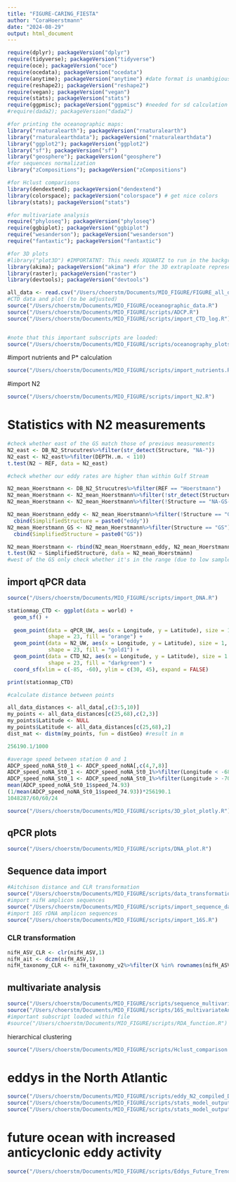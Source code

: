 ```yaml
---
title: "FIGURE-CARING_FIESTA"
author: "CoraHoerstmann"
date: "2024-08-29"
output: html_document
---
```


```r
require(dplyr); packageVersion("dplyr")
require(tidyverse); packageVersion("tidyverse")
require(oce); packageVersion("oce")
require(ocedata); packageVersion("ocedata")
require(anytime); packageVersion("anytime") #date format is unambigious for base function
require(reshape2); packageVersion("reshape2")
require(vegan); packageVersion("vegan")
require(stats); packageVersion("stats")
require(ggpmisc); packageVersion("ggpmisc") #needed for sd calculation of regression
#require(dada2); packageVersion("dada2")

#for printing the oceanographic maps:
library("rnaturalearth"); packageVersion("rnaturalearth")
library("rnaturalearthdata"); packageVersion("rnaturalearthdata")
library("ggplot2"); packageVersion("ggplot2")
library("sf"); packageVersion("sf")
library("geosphere"); packageVersion("geosphere")
#for sequences normalization
library("zCompositions"); packageVersion("zCompositions")

#for Hclust comparisons
library(dendextend); packageVersion("dendextend")
library(colorspace); packageVersion("colorspace") # get nice colors
library(stats); packageVersion("stats")

#for multivariate analysis
require("phyloseq"); packageVersion("phyloseq")
require(ggbiplot); packageVersion("ggbiplot")
require("wesanderson"); packageVersion("wesanderson")
require("fantaxtic"); packageVersion("fantaxtic")

#for 3D plots
#library("plot3D") #IMPORTATNT: This needs XQUARTZ to run in the background
library(akima); packageVersion("akima") #for the 3D extraploate representation
library(raster); packageVersion("raster")
library(devtools); packageVersion("devtools")
```


```r
all_data <- read.csv("/Users/choerstm/Documents/MIO_FIGURE/FIGURE_all_data.csv")
#CTD data and plot (to be adjusted)
source("/Users/choerstm/Documents/MIO_FIGURE/oceanographic_data.R")
source("/Users/choerstm/Documents/MIO_FIGURE/scripts/ADCP.R")
source("/Users/choerstm/Documents/MIO_FIGURE/scripts/import_CTD_log.R")


#note that this important subscripts are loaded:
source("/Users/choerstm/Documents/MIO_FIGURE/scripts/oceanography_plots.R")

```
#import nutrients and P* calculation

```r
source("/Users/choerstm/Documents/MIO_FIGURE/scripts/import_nutrients.R")
```

#import N2

```r
source("/Users/choerstm/Documents/MIO_FIGURE/scripts/import_N2.R")
```
# Statistics with N2 measurements

```r

#check whether east of the GS match those of previous measurements
N2_east <- DB_N2_Strucutres%>%filter(str_detect(Structure, "NA-"))
N2_east <- N2_east%>%filter(DEPTH..m. < 110)
t.test(N2 ~ REF, data = N2_east)

#check whether our eddy rates are higher than within Gulf Stream

N2_mean_Hoerstmann <- DB_N2_Strucutres%>%filter(REF == "Hoerstmann")
N2_mean_Hoerstmann <- N2_mean_Hoerstmann%>%filter(!str_detect(Structure, "shelf"))
N2_mean_Hoerstmann <- N2_mean_Hoerstmann%>%filter(!Structure == "NA-GS-affected")

N2_mean_Hoerstmann_eddy <- N2_mean_Hoerstmann%>%filter(!Structure == "GS")%>%
  cbind(SimplifiedStructure = paste0("eddy"))
N2_mean_Hoerstmann_GS <- N2_mean_Hoerstmann%>%filter(Structure == "GS")%>%
  cbind(SimplifiedStructure = paste0("GS"))

N2_mean_Hoerstmann <- rbind(N2_mean_Hoerstmann_eddy, N2_mean_Hoerstmann_GS)
t.test(N2 ~ SimplifiedStructure, data = N2_mean_Hoerstmann)
#west of the GS only check whether it's in the range (due to low sample size)
```

## import qPCR data 
```r
source("/Users/choerstm/Documents/MIO_FIGURE/scripts/import_DNA.R")
```



```r
stationmap_CTD <- ggplot(data = world) +
  geom_sf() +
  
  geom_point(data = qPCR_UW, aes(x = Longitude, y = Latitude), size = 1, 
             shape = 23, fill = "orange") +
  geom_point(data = N2_UW, aes(x = Longitude, y = Latitude), size = 1, 
             shape = 23, fill = "gold1") +
  geom_point(data = CTD_N2, aes(x = Longitude, y = Latitude), size = 1.5, 
             shape = 23, fill = "darkgreen") +
  coord_sf(xlim = c(-85, -60), ylim = c(30, 45), expand = FALSE)

print(stationmap_CTD)

#calculate distance between points

all_data_distances <- all_data[,c(3:5,10)]
my_points <- all_data_distances[c(25,68),c(2,3)]
my_points$Latitude <- NULL
my_points$Latitude <- all_data_distances[c(25,68),2]
dist_mat <- distm(my_points, fun = distGeo) #result in m

256190.1/1000

#average speed between station 0 and 1
ADCP_speed_noNA_St0_1 <- ADCP_speed_noNA[,c(4,7,8)]
ADCP_speed_noNA_St0_1 <- ADCP_speed_noNA_St0_1%>%filter(Longitude < -68.99790)
ADCP_speed_noNA_St0_1 <- ADCP_speed_noNA_St0_1%>%filter(Longitude > -70.99585)
mean(ADCP_speed_noNA_St0_1$speed_74.93)
(1/mean(ADCP_speed_noNA_St0_1$speed_74.93))*256190.1
1048287/60/60/24
```


```r
source("/Users/choerstm/Documents/MIO_FIGURE/scripts/3D_plot_plotly.R")
```
## qPCR plots
```r
source("/Users/choerstm/Documents/MIO_FIGURE/scripts/DNA_plot.R")
```

## Sequence data import

```r
#Aitchison distance and CLR transformation
source("/Users/choerstm/Documents/MIO_FIGURE/scripts/data_transformation.R")
#import nifH amplicon sequences
source("/Users/choerstm/Documents/MIO_FIGURE/scripts/import_sequence_data.R")
#import 16S rDNA amplicon sequences
source("/Users/choerstm/Documents/MIO_FIGURE/scripts/import_16S.R")
```

### CLR transformation
```r
nifH_ASV_CLR <- clr(nifH_ASV,1)
nifH_ait <- dczm(nifH_ASV,1)
nifH_taxonomy_CLR <- nifH_taxonomy_v2%>%filter(X %in% rownames(nifH_ASV_CLR))
```
## multivariate analysis
```r
source("/Users/choerstm/Documents/MIO_FIGURE/scripts/sequence_multivariate_analysis.R")
source("/Users/choerstm/Documents/MIO_FIGURE/scripts/16S_multivariateAnalysis.R")
#important subscript loaded within file
#source("/Users/choerstm/Documents/MIO_FIGURE/scripts/RDA_function.R")
```

hierarchical clustering
```r
source("/Users/choerstm/Documents/MIO_FIGURE/scripts/Hclust_comparison.R")
```


# eddys in the North Atlantic
```r
source("/Users/choerstm/Documents/MIO_FIGURE/scripts/eddy_N2_compiled_Data_NorthAtlantic.R")
source("/Users/choerstm/Documents/MIO_FIGURE/scripts/stats_model_output.R")
source("/Users/choerstm/Documents/MIO_FIGURE/scripts/stats_model_output_edge.R")
```
# future ocean with increased anticyclonic eddy activity

```r
source("/Users/choerstm/Documents/MIO_FIGURE/scripts/Eddys_Future_Trends.R")
```

